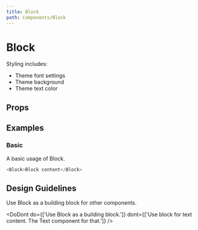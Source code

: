 ```yaml
---
title: Block
path: Components/Block
---
```



# Block

<Description of="Block" />

Styling includes:

- Theme font settings
- Theme background
- Theme text color

## Props

<Props of="Block" />

## Examples

### Basic

A basic usage of Block.

```js live
<Block>Block content</Block>
```

## Design Guidelines

Use Block as a building block for other components.

<DoDont
  do={['Use Block as a building block.']}
  dont={['Use block for text content. The Text component for that.']}
/>
